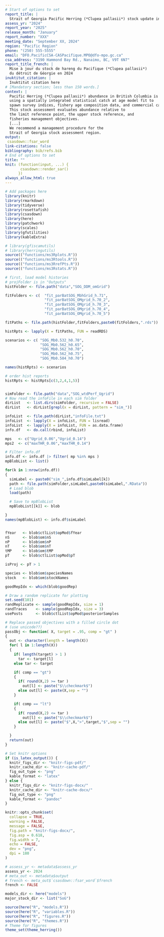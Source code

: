 ```yaml
---
# Start of options to set
report_title: |
  Strait of Georgia Pacific Herring (*Clupea pallasii*) stock update in 2024
assess_yr: "2024"
report_year: "2025"
release_month: "January"
report_number: "XXX"
meeting_date: "September XX, 2024"
region: "Pacific Region"
phone: "(250) 555-5555"
email: "DFO.PacificCSA-CASPacifique.MPO@dfo-mpo.gc.ca"
csa_address: "3190 Hammond Bay Rd., Nanaimo, BC, V9T 6N7"
report_title_french: |
  Mise à jour du stock de hareng du Pacifique (*Clupea pallasii*)
  du détroit de Géorgie en 2024
inuktitut_citation: |
  Inuktitut citation here
# [Mandatory section; less than 150 words.]
context: |
  Pacific Herring (*Clupea pallasii*) abundance in British Columbia is assessed
  using a spatially integrated statistical catch at age model fit to
  spawn survey indices, fishery age composition data, and commercial catches.
  This stock assessment evaluates abundance relative to
  the limit reference point, the upper stock reference, and
  fisheries management objectives.
  [...]
  We recommend a management procedure for the
  Strait of Georgia stock assessment region.
output:
 csasdown::fsar_word
link-citations: false
bibliography: bib/refs.bib
# End of options to set
title: ""
knit: (function(input, ...) {
       csasdown::render_sar()
      })
always_allow_html: true
---
```


```r
# Add packages here
library(knitr)
library(rmarkdown)
library(tidyverse)
library(rosettafish)
library(csasdown)
library(here)
library(patchwork)
library(scales)
library(gfutilities)
library(kableExtra)

# library(gfiscamutils)
# library(herringutils)
source(("functions/ms3Rplots.R"))
source(("functions/ms3Rtools.R"))
source(("functions/ms3RrefPts.R"))
source(("functions/ms3Rstats.R"))

# first, load model histories
# projFolder is in "Outputs"
histFolder <- file.path("data","SOG_DDM_omGrid")

fitFolders <- c(  "fit_parBatSOG_MbhGrid_h.71",
                  "fit_parBatSOG_OMgrid_h.70_2",
                  "fit_parBatSOG_OMgrid_h.70_3",
                  "fit_parBatSOG_OMgrid_h.70_4",
                  "fit_parBatSOG_OMgrid_h.70_5")

fitPaths <- file.path(histFolder,fitFolders,paste0(fitFolders,".rds"))

histRpts <- lapply(X = fitPaths, FUN = readRDS)

scenarios <- c( "SOG_Mb0.532_h0.70",
                "SOG_Mb0.562_h0.65",
                "SOG_Mb0.562_h0.70",
                "SOG_Mb0.562_h0.75",
                "SOG_Mb0.584_h0.70")

names(histRpts) <- scenarios

# order hist reports
histRpts <- histRpts[c(3,2,4,1,5)]


simFolder <- file.path("data","SOG_wtdPerf_Ugrid")
# Now read the infoFile in each sim folder
dirList   <- list.dirs(simFolder, recursive = FALSE)
dirList   <- dirList[grepl(x = dirList, pattern = "sim_")]

infoList  <- file.path(dirList,"infoFile.txt")
infoList  <- lapply(X = infoList, FUN = lisread)
infoList  <- lapply(X = infoList, FUN = as.data.frame)
info.df   <- do.call(rbind, infoList)

mps   <- c("Ugrid_0.06","Ugrid_0.14")
mps2  <- c("maxTHR_0.06","maxTHR_0.14")

# Filter info.df
info.df <- info.df |> filter( mp %in% mps )
mpBlobList <- list()

for(k in 1:nrow(info.df))
{
  simLabel <- paste0("sim_",info.df$simLabel[k])
  path <- file.path(simFolder,simLabel,paste0(simLabel,".RData"))
  # Load blob
  load(path)

  # Save to mpBlobList
  mpBlobList[[k]] <- blob

}
names(mpBlobList) <- info.df$simLabel


fYear   <- blob$ctlList$opMod$fYear
nS      <- blob$om$nS
nP      <- blob$om$nP
nT      <- blob$om$nT
tMP     <- blob$om$tMP
pT      <- blob$ctlList$opMod$pT

isProj <- pT > 1

species <- blob$om$speciesNames
stock   <- blob$om$stockNames

goodRepIdx <- which(blob$goodRep)

# Draw a random replicate for plotting
set.seed(101)
randReplicate <- sample(goodRepIdx, size = 1)
randTraces    <- sample(goodRepIdx, size = 3)
usePosts      <- blob$ctlList$opMod$posteriorSamples

# Replace passed objectives with a filled circle dot 
# (use unicode??)
passObj <- function( X, target = .95, comp = "gt" )
{
  out <- character(length = length(X))
  for( l in 1:length(X))
  { 
    if( length(target) > 1 )
      tar <- target[l]
    else tar <- target

    if( comp == "gt")
    {
      if( round(X,2) >= tar )
        out[l] <- paste("$\\checkmark$")
      else out[l] <- paste(X,sep = "")
    }

    if( comp == "lt")
    {
      if( round(X,2) <= tar )
        out[l] <- paste("$\\checkmark$")
      else out[l] <- paste("$",X,">",target,"$",sep = "")
    }    

  }
  return(out)
}

```

```r
# Set knitr options
if (is_latex_output()) {
  knitr_figs_dir <- "knitr-figs-pdf/"
  knitr_cache_dir <- "knitr-cache-pdf/"
  fig_out_type <- "png"
  kable_format <- "latex"
} else {
  knitr_figs_dir <- "knitr-figs-docx/"
  knitr_cache_dir <- "knitr-cache-docx/"
  fig_out_type <- "png"
  kable_format <- "pandoc"
}

knitr::opts_chunk$set(
  collapse = TRUE,
  warning = FALSE,
  message = FALSE,
  fig.path = "knitr-figs-docx/",
  fig.asp = 0.618,
  fig.width = 7,
  echo = FALSE,
  dev = "png",
  dpi = 180
)
```

```r
# assess_yr <- metadata$assess_yr
assess_yr <- 2024
# meta_out <- metadata$output
# french <- meta_out$`csasdown::fsar_word`$french
french <- FALSE
```

```r
models_dir <- here("models")
major_stock_dir <- list("SoG")
```

```r
source(here("R", "models.R"))
source(here("R", "variables.R"))
source(here("R", "figures.R"))
source(here("R", "themes.R"))
# Theme for figures
theme_set(theme_herring())
```

<!-- Math expressions -->
\newcommand{\mli}[1]{\mathit{#1}}
\newcommand{\SB}{\mli{`r en2fr("SB", translate = french)`}}
\newcommand{\BR}{\mli{BR}}
\newcommand{\AVE}{\text{`r en2fr("AVE", translate = french)`}}

<!-- Compile the document on the command line: -->
<!-- bookdown::render_book("index.Rmd") -->
